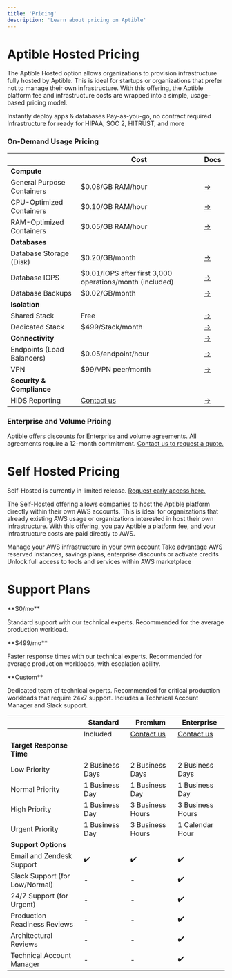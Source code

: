 ```yaml
---
title: 'Pricing'
description: 'Learn about pricing on Aptible'
---
```

# Aptible Hosted Pricing

The Aptible Hosted option allows organizations to provision infrastructure fully hosted by Aptible. This is ideal for startups or organizations that prefer not to manage their own infrastructure. With this offering, the Aptible platform fee and infrastructure costs are wrapped into a simple, usage-based pricing model.

 
<CardGroup cols={3}>
 <Card title="Get started in minutes" icon="sparkles" iconType="duotone">
  Instantly deploy apps & databases
    <Card title="Sign up→" color="#FFB607" href="">
    </Card>
  </Card>
  <Card title="Fully on-demand" icon="play" iconType="duotone">
  Pay-as-you-go, no contract required   
  </Card>
  <Card title="Fast track compliance" icon="shield-halved" iconType="duotone">
  Infrastructure for ready for HIPAA, SOC 2, HITRUST, and more
  </Card>
</CardGroup>


### On-Demand Usage Pricing

|  | Cost | Docs |
| ----------- | ---- | ---- |
| **Compute** | | |
| General Purpose Containers | $0.08/GB RAM/hour | [→]() |
| CPU-Optimized Containers | $0.10/GB RAM/hour | [→]() |
| RAM-Optimized Containers | $0.05/GB RAM/hour |[→]() |
| **Databases** | | |
| Database Storage (Disk) | $0.20/GB/month | [→]() |
| Database IOPS | $0.01/IOPS after first 3,000 operations/month (included) |[→]() |
| Database Backups  |$0.02/GB/month | [→]() |
| **Isolation**  | | |
| Shared Stack  | Free | [→]() |
| Dedicated Stack  | $499/Stack/month | [→]() |
| **Connectivity** | | [→]() |
| Endpoints (Load Balancers) | $0.05/endpoint/hour | [→]() |
| VPN | $99/VPN peer/month | [→]() |
| **Security & Compliance** | | |
| HIDS Reporting | [Contact us]() | [→]() |


### Enterprise and Volume Pricing

Aptible offers discounts for Enterprise and volume agreements. All agreements require a 12-month commitment. [Contact us to request a quote.](https://app.aptible.com/contact) 

# Self Hosted Pricing

<Info>Self-Hosted is currently in limited release. [Request early access here.](https://app.aptible.com/signup?cta=early-access) </Info>

The Self-Hosted offering allows companies to host the Aptible platform directly within their own AWS accounts. This is ideal for organizations that already existing AWS usage or organizations interested in host their own infrastructure. With this offering, you pay Aptible a platform fee, and your infrastructure costs are paid directly to AWS.

<CardGroup cols={3}>
  <Card title="Unified Infrastructure" icon="badge-check" iconType="duotone">
  Manage your AWS infrastructure in your own account
  <Card title="Request Access→" href="">
    </Card>
  </Card>
  <Card title="Leverage AWS discount & credit programs" icon="messages-dollar" iconType="duotone">
  Take advantage AWS reserved instances, savings plans, enterprise discounts or activate credits
  </Card>
  <Card title="Full access to AWS tools" icon="unlock" iconType="duotone">
   Unlock full access to tools and services within AWS marketplace
  </Card>
</CardGroup>


# Support Plans

<CardGroup cols={3}>
  <Card title="Standard" icon="signal-fair">
  **$0/mo**
  
  Standard support with our technical experts. Recommended for the average production workload.

  </Card>
  <Card title="Premium" icon="signal-good">
   **$499/mo**

  Faster response times with our technical experts. Recommended for average production workloads, with escalation ability.


  </Card>
  <Card title="Enterprise" icon="signal-strong">
  **Custom**

  Dedicated team of technical experts. Recommended for critical production workloads that require 24x7 support. Includes a Technical Account Manager and Slack support.

  </Card>
</CardGroup>

|  | Standard | Premium | Enterprise |
| - | -------- | -------- | --------- |
|  | Included | [Contact us](https://app.aptible.com/contact) | [Contact us](https://app.aptible.com/contact) |
| **Target Response Time** | | | |
| Low Priority | 2 Business Days |  2 Business Days |  2 Business Days  |
| Normal Priority | 1 Business Day | 1 Business Day | 1 Business Day |
| High Priority |1 Business Day | 3 Business Hours| 3 Business Hours|
| Urgent Priority | 1 Business Day |3 Business Hours | 1 Calendar Hour|
| **Support Options** | | | |
| Email and Zendesk Support | ✔️ | ✔️ | ✔️ |
| Slack Support (for Low/Normal) | - | - | ✔️ |
| 24/7 Support (for Urgent) | - | - | ✔️ |
| Production Readiness Reviews | - | - | ✔️ |
| Architectural Reviews | - | - | ✔️ |
| Technical Account Manager | - | - | ✔️ |


